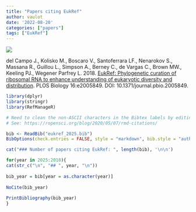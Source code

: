 ```yaml
---
title: "Papers citing EukRef"
author: vaulot
date: '2022-08-20'
categories: ["papers"]
tags: ["EukRef"]
---
```


![](eukref_paper_2018.png)

del Campo J., Kolisko M., Boscaro V., Santoferrara LF., Nenarokov S., Massana R., Guillou L., Simpson A., Berney C., de Vargas C., Brown MW., Keeling PJ., Wegener Parfrey L. 2018. [EukRef: Phylogenetic curation of ribosomal RNA to enhance understanding of eukaryotic diversity and distribution](https://journals.plos.org/plosbiology/article?id=10.1371/journal.pbio.2005849). PLOS Biology 16:e2005849. DOI: 10.1371/journal.pbio.2005849.

```r
library(dplyr)
library(stringr)
library(RefManageR)

# Need to clean the non-ASCII characters in the Bibtex labels by editing the bib file based on the warnings
# See: https://ropensci.org/blog/2020/05/07/rmd-citations/

bib <- ReadBib("eukref_2025.bib")
BibOptions(check.entries = FALSE, style = "markdown", bib.style = "authoryear", no.print.fields = c("pmid", "url"))

cat("### Number of papers citing EukRef: ", length(bib), '\n\n')

for(year in 2025:2018){
cat(str_c("\n", "## ", year, "\n"))
  
bib_year = bib[year = as.character(year)]
  
NoCite(bib_year)
  
PrintBibliography(bib_year)
}
```
